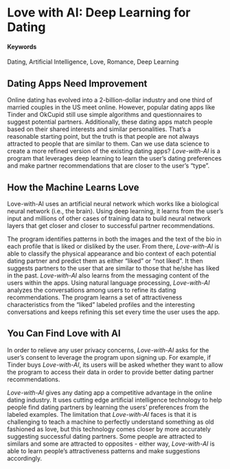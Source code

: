 # Love with AI: Deep Learning for Dating {#Love-with-AI}

#### Keywords {-}

Dating, Artificial Intelligence, Love, Romance, Deep Learning

## Dating Apps Need Improvement

Online dating has evolved into a 2-billion-dollar industry and one third of married couples in the US meet online. However, popular dating apps like Tinder and OkCupid still use simple algorithms and questionnaires to suggest potential partners. Additionally, these dating apps match people based on their shared interests and similar personalities. That's a reasonable starting point, but the truth is that people are not always attracted to people that are similar to them. Can we use data science to create a more refined version of the existing dating apps? _Love-with-AI_ is a program that leverages deep learning to learn the user’s dating preferences and make partner recommendations that are closer to the user’s “type”. 

## How the Machine Learns Love

Love-with-AI uses an artificial neural network which works like a biological neural network (i.e., the brain). Using deep learning, it learns from the user's input and millions of other cases of training data to build neural network layers that get closer and closer to successful partner recommendations. 

The program identifies patterns in both the images and the text of the bio in each profile that is liked or disliked by the user. From there, _Love-with-AI_ is able to classify the physical appearance and bio context of each potential dating partner and predict them as either “liked” or “not liked”. It then suggests partners to the user that are similar to those that he/she has liked in the past. _Love-with-AI_ also learns from the messaging content of the users within the apps. Using natural language processing, _Love-with-AI_ analyzes the conversations among users to refine its dating recommendations. The program learns a set of attractiveness characteristics from the “liked” labeled profiles and the interesting conversations and keeps refining this set every time the user uses the app. 

## You Can Find Love with AI

In order to relieve any user privacy concerns, _Love-with-AI_ asks for the user's consent to leverage the program upon signing up. For example, if Tinder buys _Love-with-AI_, its users will be asked whether they want to allow the program to access their data in order to provide better dating partner recommendations.

_Love-with-AI_ gives any dating app a competitive advantage in the online dating industry. It uses cutting edge artificial intelligence technology to help people find dating partners by learning the users’ preferences from the labeled examples. The limitation that _Love-with-AI_ faces is that it is challenging to teach a machine to perfectly understand something as old fashioned as love, but this technology comes closer by more accurately suggesting successful dating partners. Some people are attracted to similars and some are attracted to opposites - either way, _Love-with-AI_ is able to learn people’s attractiveness patterns and make suggestions accordingly. 
